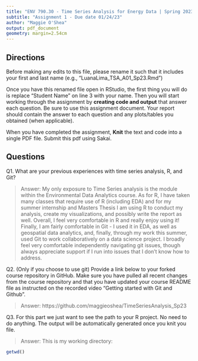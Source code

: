 ```yaml
---
title: "ENV 790.30 - Time Series Analysis for Energy Data | Spring 2023"
subtitle: "Assignment 1 - Due date 01/24/23"
author: "Maggie O'Shea"
output: pdf_document
geometry: margin=2.54cm
---
```


## Directions

Before making any edits to this file, please rename it such that it includes your first and last name (e.g., "LuanaLima_TSA_A01_Sp23.Rmd")

Once you have this renamed file open in RStudio, the first thing you will do is replace "Student Name" on line 3 with your name. 
Then you will start working through the assignment by  **creating code and output** that answer each question. Be sure to use this assignment document. Your report should contain the answer to each question and any plots/tables you obtained (when applicable).

When you have completed the assignment, **Knit** the text and code into a single PDF file.  Submit this pdf using Sakai. 

## Questions

Q1. What are your previous experiences with time series analysis, R, and Git? 

> Answer: My only exposure to Time Series analysis is the module within the Environmental Data Analytics course. As for R, I have taken many classes that require use of R (including EDA) and for my summer internship and Masters Thesis I am using R to conduct my analysis, create my visualizations, and possibly write the report as well. Overall, I feel very comfortable in R and really enjoy using it! Finally, I am fairly comfortable in Git - I used it in EDA, as well as geospatial data analytics, and, finally, through my work this summer, used Git to work collaboratively on a data science project. I broadly feel very comfortable independently navigating git issues, though always appreciate support if I run into issues that I don't know how to address. 


Q2. (Only if you choose to use git) Provide a link below to your forked course repository in GitHub. Make sure you have pulled all recent changes from the course repository and that you have updated your course README file as instructed on the recorded video "Getting started with Git and Github".

> Answer: https://github.com/maggieoshea/TimeSeriesAnalysis_Sp23


Q3. For this part we just want to see the path to your R project. No need to do anything. The output will be automatically generated once you knit you file. 

> Answer: This is my working directory:

```r
getwd()
````


